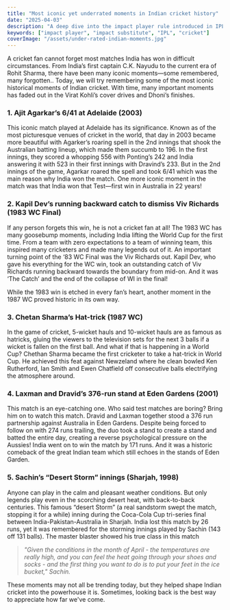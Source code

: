 ```yaml
---
title: "Most iconic yet underrated moments in Indian cricket history"
date: "2025-04-03"
description: "A deep dive into the impact player rule introduced in IPL."
keywords: ["impact player", "impact substitute", "IPL", "cricket"]
coverImage: "/assets/under-rated-indian-moments.jpg"
---
```



A cricket fan cannot forget most matches India has won in difficult circumstances. From India’s first captain C.K. Nayudu to the current era of Rohit Sharma, there have been many iconic moments—some remembered, many forgotten.. Today, we will try remembering some of the most iconic historical moments of Indian cricket. With time, many important moments has faded out in the Virat Kohli’s cover drives and Dhoni’s finishes. 

### 1. Ajit Agarkar’s 6/41 at Adelaide (2003)
This iconic match played at Adelaide has its significance. Known as of the most picturesque venues of cricket in the world, that day in 2003 became more beautiful with Agarker’s roaring spell in the 2nd innings that shook the Australian batting lineup, which made them succumb to 196. In the first innings, they scored a whopping 556 with Ponting’s 242 and India answering it with 523 in their first innings with Dravind’s 233. But in the 2nd innings of the game, Agarkar roared the spell and took 6/41 which was the main reason why India won the match. One more iconic moment in the match was that India won that Test—first win in Australia in 22 years! 

### 2. Kapil Dev’s running backward catch to dismiss Viv Richards (1983 WC Final)
If any person forgets this win, he is not a cricket fan at all! The 1983 WC has many goosebump moments, including India lifting the World Cup for the first time. From a team with zero expectations to a team of winning team, this inspired many cricketers and made many legends out of it. An important turning point of the ‘83 WC Final was the Viv Richards out. Kapil Dev, who gave his everything for the WC win, took an outstanding catch of Viv Richards running backward towards the boundary from mid-on. And it was ‘The Catch’ and the end of the collapse of WI in the final!

While the 1983 win is etched in every fan’s heart, another moment in the 1987 WC proved historic in its own way.

### 3. Chetan Sharma’s Hat-trick (1987 WC)
In the game of cricket, 5-wicket hauls and 10-wicket hauls are as famous as hatricks, gluing the viewers to the television sets for the next 3 balls if a wicket is fallen on the first ball. And what if that is happening in a World Cup? Chethan Sharma became the first cricketer to take a hat-trick in World Cup. He achieved this feat against Newzeland where he clean bowled Ken Rutherford, Ian Smith and Ewen Chatfield off consecutive balls electrifying the atmosphere around.  

### 4. Laxman and Dravid’s 376-run stand at Eden Gardens (2001) 
This match is an eye-catching one. Who said test matches are boring? Bring him on to watch this match. Dravid and Laxman together stood a 376 run partnership against Australia in Eden Gardens. Despite being forced to follow on with 274 runs trailing, the duo took a stand to create a stand and batted the entire day, creating a reverse psychological pressure on the Aussies! India went on to win the match by 171 runs. And it was a historic comeback of the great Indian team which still echoes in the stands of Eden Garden.

### 5. Sachin’s “Desert Storm” innings (Sharjah, 1998) 
Anyone can play in the calm and pleasant weather conditions. But only legends play even in the scorching desert heat, with back-to-back centuries. This famous “desert Storm” (a real sandstorm swept the match, stopping it for a while) inning during the Coca-Cola Cup tri-series final between India-Pakistan-Australia in Sharjah. India lost this match by 26 runs, yet it was remembered for the storming innings played by Sachin (143 off 131 balls). The master blaster showed his true class in this match 

> *"Given the conditions in the month of April - the temperatures are really high, and you can feel the heat going through your shoes and socks - and the first thing you want to do is to put your feet in the ice bucket," Sachin.* 

These moments may not all be trending today, but they helped shape Indian cricket into the powerhouse it is. Sometimes, looking back is the best way to appreciate how far we've come.

